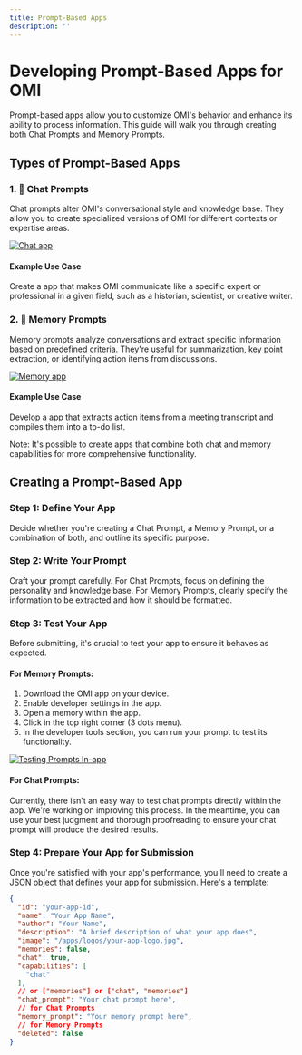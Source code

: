 ```yaml
---
title: Prompt-Based Apps
description: ''
---
```


# Developing Prompt-Based Apps for OMI

Prompt-based apps allow you to customize OMI's behavior and enhance its ability to process information. This guide
will walk you through creating both Chat Prompts and Memory Prompts.

## Types of Prompt-Based Apps

### 1. 💬 Chat Prompts

Chat prompts alter OMI's conversational style and knowledge base. They allow you to create specialized versions of
OMI for different contexts or expertise areas.

[![Chat app](https://img.youtube.com/vi/k1XhccNDT94/0.jpg)](https://youtube.com/shorts/k1XhccNDT94)

#### Example Use Case

Create a app that makes OMI communicate like a specific expert or professional in a given field, such as a
historian, scientist, or creative writer.

### 2. 🧠 Memory Prompts

Memory prompts analyze conversations and extract specific information based on predefined criteria. They're useful for
summarization, key point extraction, or identifying action items from discussions.

[![Memory app](https://img.youtube.com/vi/Y3ehX_ueQmE/0.jpg)](https://youtube.com/shorts/Y3ehX_ueQmE)

#### Example Use Case

Develop a app that extracts action items from a meeting transcript and compiles them into a to-do list.

Note: It's possible to create apps that combine both chat and memory capabilities for more comprehensive
functionality.

## Creating a Prompt-Based App

### Step 1: Define Your App

Decide whether you're creating a Chat Prompt, a Memory Prompt, or a combination of both, and outline its specific
purpose.

### Step 2: Write Your Prompt

Craft your prompt carefully. For Chat Prompts, focus on defining the personality and knowledge base. For Memory Prompts,
clearly specify the information to be extracted and how it should be formatted.

### Step 3: Test Your App

Before submitting, it's crucial to test your app to ensure it behaves as expected.

#### For Memory Prompts:

1. Download the OMI app on your device.
2. Enable developer settings in the app.
3. Open a memory within the app.
4. Click in the top right corner (3 dots menu).
5. In the developer tools section, you can run your prompt to test its functionality.

[![Testing Prompts In-app](https://img.youtube.com/vi/MODjSoTMAh0/0.jpg)](https://youtube.com/shorts/MODjSoTMAh0)

#### For Chat Prompts:

Currently, there isn't an easy way to test chat prompts directly within the app. We're working on improving this
process. In the meantime, you can use your best judgment and thorough proofreading to ensure your chat prompt will
produce the desired results.

### Step 4: Prepare Your App for Submission

Once you're satisfied with your app's performance, you'll need to create a JSON object that defines your app for
submission. Here's a template:

```json
{
  "id": "your-app-id",
  "name": "Your App Name",
  "author": "Your Name",
  "description": "A brief description of what your app does",
  "image": "/apps/logos/your-app-logo.jpg",
  "memories": false, 
  "chat": true,
  "capabilities": [
    "chat"
  ],
  // or ["memories"] or ["chat", "memories"]
  "chat_prompt": "Your chat prompt here",
  // for Chat Prompts
  "memory_prompt": "Your memory prompt here",
  // for Memory Prompts
  "deleted": false
}
```
